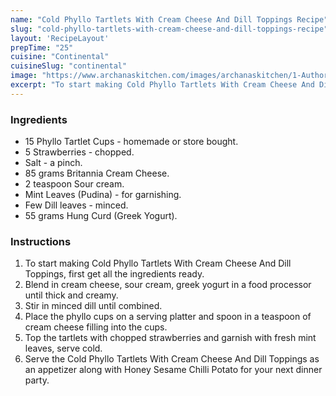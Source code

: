 ---
name: "Cold Phyllo Tartlets With Cream Cheese And Dill Toppings Recipe"
slug: "cold-phyllo-tartlets-with-cream-cheese-and-dill-toppings-recipe"
layout: 'RecipeLayout'
prepTime: "25"
cuisine: "Continental"
cuisineSlug: "continental"
image: "https://www.archanaskitchen.com/images/archanaskitchen/1-Author/Divya_Shivaraman_/Cold_Phyllo_Tartlets_with_Cream_Cheese_and_Dill_Toppings.jpg"
excerpt: "To start making Cold Phyllo Tartlets With Cream Cheese And Dill Toppings, first get all the ingredients ready"
---

### Ingredients

- 15 Phyllo Tartlet Cups - homemade or store bought.
- 5 Strawberries - chopped.
- Salt - a pinch.
- 85 grams Britannia Cream Cheese.
- 2 teaspoon Sour cream.
- Mint Leaves (Pudina) - for garnishing.
- Few Dill leaves - minced.
- 55 grams Hung Curd (Greek Yogurt).

### Instructions

1. To start making Cold Phyllo Tartlets With Cream Cheese And Dill Toppings, first get all the ingredients ready.
1. Blend in cream cheese, sour cream, greek yogurt in a food processor until thick and creamy.
1. Stir in minced dill until combined.
1. Place the phyllo cups on a serving platter and spoon in a teaspoon of cream cheese filling into the cups.
1. Top the tartlets with chopped strawberries and garnish with fresh mint leaves, serve cold.
1. Serve the Cold Phyllo Tartlets With Cream Cheese And Dill Toppings as an appetizer along with Honey Sesame Chilli Potato for your next dinner party.
